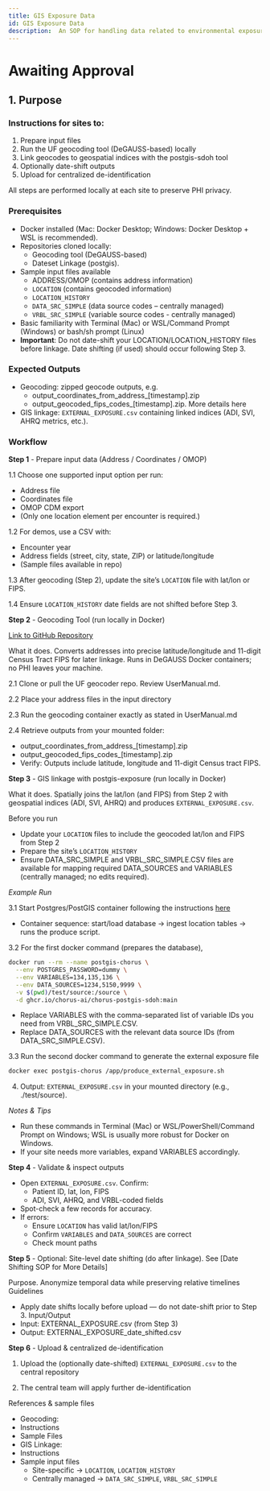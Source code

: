 ```yaml
---
title: GIS Exposure Data
id: GIS Exposure Data
description:  An SOP for handling data related to environmental exposures
---
```

# Awaiting Approval

## 1. Purpose

### Instructions for sites to:

1.	Prepare input files
2.	Run the UF geocoding tool (DeGAUSS-based) locally
3.	Link geocodes to geospatial indices with the postgis-sdoh tool
4.	Optionally date-shift outputs
5.	Upload for centralized de-identification

All steps are performed locally at each site to preserve PHI privacy.

### Prerequisites

- Docker installed (Mac: Docker Desktop; Windows: Docker Desktop + WSL is recommended).
- Repositories cloned locally:
  - Geocoding tool (DeGAUSS-based)
  - Dateset Linkage (postgis).
- Sample input files available
  - ADDRESS/OMOP (contains address information)
  - `LOCATION` (contains geocoded information)
  - `LOCATION_HISTORY`
  - `DATA_SRC_SIMPLE` (data source codes – centrally managed)
  - `VRBL_SRC_SIMPLE` (variable source codes - centrally managed)
- Basic familiarity with Terminal (Mac) or WSL/Command Prompt (Windows) or bash/sh prompt (Linux)
- **Important**: Do not date-shift your LOCATION/LOCATION_HISTORY files before linkage. Date shifting (if used) should occur following Step 3.

### Expected Outputs
- Geocoding: zipped geocode outputs, e.g.
  - output_coordinates_from_address_[timestamp].zip
  - output_geocoded_fips_codes_[timestamp].zip. More details here
- GIS linkage: `EXTERNAL_EXPOSURE.csv` containing linked indices (ADI, SVI, AHRQ metrics, etc.).

### Workflow

**Step 1** - Prepare input data (Address / Coordinates / OMOP)

1.1 Choose one supported input option per run:
  - Address file
  - Coordinates file
  - OMOP CDM export
  - (Only one location element per encounter is required.)

1.2 For demos, use a CSV with:
  - Encounter year
  - Address fields (street, city, state, ZIP) or latitude/longitude
  - (Sample files available in repo)

1.3 After geocoding (Step 2), update the site’s `LOCATION` file with lat/lon or FIPS.

1.4 Ensure `LOCATION_HISTORY` date fields are not shifted before Step 3.

**Step 2** - Geocoding Tool (run locally in Docker)

[Link to GitHub Repository](https://github.com/bihorac-LAB/Exposome)

What it does. Converts addresses into precise latitude/longitude and 11-digit Census Tract FIPS for later linkage. Runs in DeGAUSS Docker containers; no PHI leaves your machine.

2.1	Clone or pull the UF geocoder repo. Review UserManual.md.

2.2	Place your address files in the input directory

2.3	Run the geocoding container exactly as stated in UserManual.md

2.4	Retrieve outputs from your mounted folder:
  - output_coordinates_from_address_[timestamp].zip
  - output_geocoded_fips_codes_[timestamp].zip
  - Verify: Outputs include latitude, longitude and 11-digit Census tract FIPS.

**Step 3** - GIS linkage with postgis-exposure (run locally in Docker)

What it does. Spatially joins the lat/lon (and FIPS) from Step 2 with geospatial indices (ADI, SVI, AHRQ) and produces `EXTERNAL_EXPOSURE.csv`.

Before you run

- Update your `LOCATION` files to include the geocoded lat/lon and FIPS from Step 2
- Prepare the site’s `LOCATION_HISTORY`
- Ensure DATA_SRC_SIMPLE and VRBL_SRC_SIMPLE.CSV files are available for mapping required DATA_SOURCES and VARIABLES  (centrally managed; no edits required).

_Example Run_

3.1	Start Postgres/PostGIS container following the instructions [here]()
  - Container sequence: start/load database -> ingest location tables -> runs the produce script.

3.2	For the first docker command (prepares the database),

```bash
docker run --rm --name postgis-chorus \
  --env POSTGRES_PASSWORD=dummy \
  --env VARIABLES=134,135,136 \
  --env DATA_SOURCES=1234,5150,9999 \
  -v $(pwd)/test/source:/source \
  -d ghcr.io/chorus-ai/chorus-postgis-sdoh:main
 ```

- Replace VARIABLES with the comma-separated list of variable IDs you need from VRBL_SRC_SIMPLE.CSV.
- Replace DATA_SOURCES with the relevant data source IDs (from DATA_SRC_SIMPLE.CSV).

3.3	Run the second docker command to generate the external exposure file

```bash
docker exec postgis-chorus /app/produce_external_exposure.sh
```

4.	Output: `EXTERNAL_EXPOSURE.csv` in your mounted directory (e.g., ./test/source).

_Notes & Tips_

- Run these commands in Terminal (Mac) or WSL/PowerShell/Command Prompt on Windows; WSL is usually more robust for Docker on Windows.
- If your site needs more variables, expand VARIABLES accordingly.

**Step 4** - Validate & inspect outputs

- Open `EXTERNAL_EXPOSURE.csv`. Confirm:
  - Patient ID, lat, lon, FIPS
  - ADI, SVI, AHRQ, and VRBL-coded fields
- Spot-check a few records for accuracy.
- If errors:
  - Ensure `LOCATION` has valid lat/lon/FIPS
  - Confirm `VARIABLES` and `DATA_SOURCES` are correct
  - Check mount paths

**Step 5** - Optional: Site-level date shifting (do after linkage). See [Date Shifting SOP for More Details]

Purpose. Anonymize temporal data while preserving relative timelines
Guidelines

- Apply date shifts locally before upload — do not date-shift prior to Step 3.
Input/Output
- Input: EXTERNAL_EXPOSURE.csv (from Step 3)
- Output: EXTERNAL_EXPOSURE_date_shifted.csv

**Step 6** - Upload & centralized de-identification

1.	Upload the (optionally date-shifted) `EXTERNAL_EXPOSURE.csv` to the central repository

2.	The central team will apply further de-identification

References & sample files
- Geocoding:
- Instructions
- Sample Files
- GIS Linkage:
- Instructions
- Sample input files
  - Site-specific -> `LOCATION`, `LOCATION_HISTORY`
  - Centrally managed -> `DATA_SRC_SIMPLE`, `VRBL_SRC_SIMPLE`
